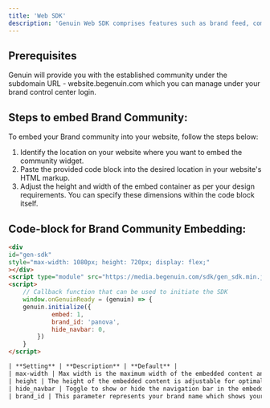 ```yaml
---
title: 'Web SDK'
description: 'Genuin Web SDK comprises features such as brand feed, communities, and loops.'
---
```


## Prerequisites
Genuin will provide you with the established community under the subdomain URL - website.begenuin.com which you can manage under your brand control center login.

## Steps to embed Brand Community:
To embed your Brand community into your website, follow the steps below:
1. Identify the location on your website where you want to embed the community widget.
2. Paste the provided code block into the desired location in your website's HTML markup.
3. Adjust the height and width of the embed container as per your design requirements.
   You can specify these dimensions within the code block itself.

## Code-block for Brand Community Embedding:

```html
<div
id="gen-sdk"
style="max-width: 1080px; height: 720px; display: flex;"
></div>
<script type="module" src="https://media.begenuin.com/sdk/gen_sdk.min.js"></script>
<script>
	// Callback function that can be used to initiate the SDK
	window.onGenuinReady = (genuin) => {
	genuin.initialize({
			embed: 1,
			brand_id: 'panova',
			hide_navbar: 0,
		})
	}
</script>

| **Setting** | **Description** | **Default** |
| max-width | Max width is the maximum width of the embedded content and this parameter is variable. so you can change this as per your preferences and your website UI. | 1080px |
| height | The height of the embedded content is adjustable for optimal display, same as width parameter. | 720px |
| hide_navbar | Toggle to show or hide the navigation bar in the embedded community. Set to 1 to hide the nav bar. | 0 |
| brand_id | This parameter represents your brand name which shows your Brand content, and it's not a changeable parameter. | - |